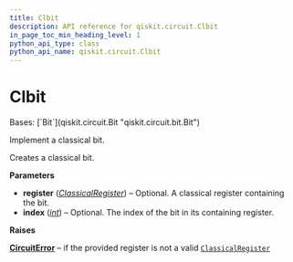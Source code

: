 ```yaml
---
title: Clbit
description: API reference for qiskit.circuit.Clbit
in_page_toc_min_heading_level: 1
python_api_type: class
python_api_name: qiskit.circuit.Clbit
---
```


# Clbit

<Class id="qiskit.circuit.Clbit" github="https://github.com/qiskit/qiskit/tree/stable/1.0/qiskit/circuit/classicalregister.py" signature="qiskit.circuit.Clbit(register=None, index=None)">
  Bases: [`Bit`](qiskit.circuit.Bit "qiskit.circuit.bit.Bit")

  Implement a classical bit.

  Creates a classical bit.

  **Parameters**

  *   **register** ([*ClassicalRegister*](qiskit.circuit.ClassicalRegister "qiskit.circuit.ClassicalRegister")) – Optional. A classical register containing the bit.
  *   **index** ([*int*](https://docs.python.org/3/library/functions.html#int "(in Python v3.12)")) – Optional. The index of the bit in its containing register.

  **Raises**

  [**CircuitError**](circuit#qiskit.circuit.CircuitError "qiskit.circuit.CircuitError") – if the provided register is not a valid [`ClassicalRegister`](qiskit.circuit.ClassicalRegister "qiskit.circuit.ClassicalRegister")
</Class>


